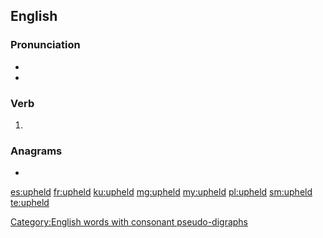 ==English==

===Pronunciation===
* {{IPA|/ʌpˈhɛld/|lang=en}}
* {{rhymes|ɛld|lang=en}}

===Verb===
{{head|en|verb form}}

# {{en-past of|uphold}}

===Anagrams===
* {{l|en|held up}}

[[Category:English words with consonant pseudo-digraphs]]

[[es:upheld]]
[[fr:upheld]]
[[ku:upheld]]
[[mg:upheld]]
[[my:upheld]]
[[pl:upheld]]
[[sm:upheld]]
[[te:upheld]]